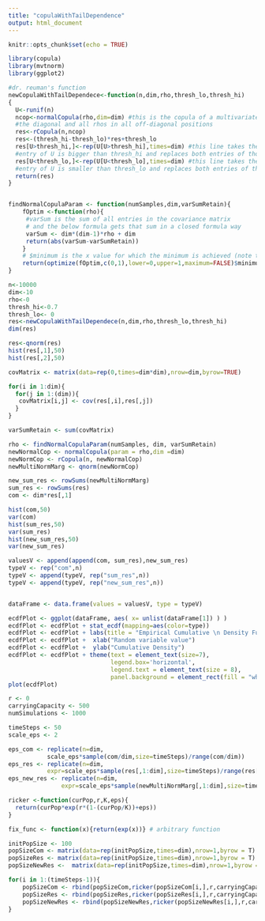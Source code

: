```yaml
---
title: "copulaWithTailDependence"
output: html_document
---
```


```r
knitr::opts_chunk$set(echo = TRUE)
```
```r
library(copula)
library(mvtnorm)
library(ggplot2)
```

```r
#dr. reuman's function
newCopulaWithTailDependece<-function(n,dim,rho,thresh_lo,thresh_hi)
{
  U<-runif(n)
  ncop<-normalCopula(rho,dim=dim) #this is the copula of a multivariate normal with covariance matrix having 1s on
  #the diagonal and all rhos in all off-diagonal positions
  res<-rCopula(n,ncop)
  res<-(thresh_hi-thresh_lo)*res+thresh_lo
  res[U>thresh_hi,]<-rep(U[U>thresh_hi],times=dim) #this line takes the rows of res for which the corresponding
  #entry of U is bigger than thresh_hi and replaces both entries of those rows by the corresponding value of U
  res[U<thresh_lo,]<-rep(U[U<thresh_lo],times=dim) #this line takes the rows of res for which the corresponding
  #entry of U is smaller than thresh_lo and replaces both entries of those rows by the corresponding value of U
  return(res)
}


findNormalCopulaParam <- function(numSamples,dim,varSumRetain){
    fOptim <-function(rho){
     #varSum is the sum of all entries in the covariance matrix 
     # and the below formula gets that sum in a closed formula way
     varSum <- dim*(dim-1)*rho + dim
     return(abs(varSum-varSumRetain))
    }
    # $minimum is the x value for which the minimum is achieved (note that optimize returns a list) 
    return(optimize(fOptim,c(0,1),lower=0,upper=1,maximum=FALSE)$minimum)
}
```

```r
n<-10000
dim<-10 
rho<-0
thresh_hi<-0.7
thresh_lo<- 0
res<-newCopulaWithTailDependece(n,dim,rho,thresh_lo,thresh_hi)
dim(res)

res<-qnorm(res)
hist(res[,1],50)
hist(res[,2],50)
```

```r
covMatrix <- matrix(data=rep(0,times=dim*dim),nrow=dim,byrow=TRUE)

for(i in 1:dim){
  for(j in 1:(dim)){
   covMatrix[i,j] <- cov(res[,i],res[,j])
  }
}

varSumRetain <- sum(covMatrix)
```

```r
rho <- findNormalCopulaParam(numSamples, dim, varSumRetain)
newNormalCop <- normalCopula(param = rho,dim =dim)
newNormCop <- rCopula(n, newNormalCop)
newMultiNormMarg <- qnorm(newNormCop)

new_sum_res <- rowSums(newMultiNormMarg)
sum_res <- rowSums(res)
com <- dim*res[,1]

hist(com,50)
var(com)
hist(sum_res,50)
var(sum_res)
hist(new_sum_res,50)
var(new_sum_res)
```

```r
valuesV <- append(append(com, sum_res),new_sum_res)
typeV <- rep("com",n)
typeV <- append(typeV, rep("sum_res",n))
typeV <- append(typeV, rep("new_sum_res",n))


dataFrame <- data.frame(values = valuesV, type = typeV)

ecdfPlot <- ggplot(dataFrame, aes( x= unlist(dataFrame[1]) ) )
ecdfPlot <- ecdfPlot + stat_ecdf(mapping=aes(color=type))
ecdfPlot <- ecdfPlot + labs(title = "Empirical Cumulative \n Density Function")
ecdfPlot <- ecdfPlot +  xlab("Random variable value")
ecdfPlot <- ecdfPlot +  ylab("Cumulative Density")
ecdfPlot <- ecdfPlot + theme(text = element_text(size=7),
                             legend.box='horizontal',
                             legend.text = element_text(size = 8),
                             panel.background = element_rect(fill = "white")) + scale_colour_brewer(palette = "Set1")
plot(ecdfPlot)
```

```r
r <- 0 
carryingCapacity <- 500
numSimulations <- 1000
```

```r
timeSteps <- 50
scale_eps <- 2

eps_com <- replicate(n=dim,
           scale_eps*sample(com/dim,size=timeSteps)/range(com/dim))
eps_res <- replicate(n=dim,
           expr=scale_eps*sample(res[,1:dim],size=timeSteps)/range(res[,1:dim]))
eps_new_res <- replicate(n=dim,
               expr=scale_eps*sample(newMultiNormMarg[,1:dim],size=timeSteps)/range(newMultiNormMarg[,1:dim]))

```

```r
ricker <-function(curPop,r,K,eps){
  return(curPop*exp(r*(1-(curPop/K))+eps))
}
```

```r
fix_func <- function(x){return(exp(x))} # arbitrary function
```

```r
initPopSize <- 100
popSizeCom <- matrix(data=rep(initPopSize,times=dim),nrow=1,byrow = T)
popSizeRes <- matrix(data=rep(initPopSize,times=dim),nrow=1,byrow = T)
popSizeNewRes <-  matrix(data=rep(initPopSize,times=dim),nrow=1,byrow = T)

for(i in 1:(timeSteps-1)){
    popSizeCom <- rbind(popSizeCom,ricker(popSizeCom[i,],r,carryingCapacity,eps_com[i,]))
    popSizeRes <- rbind(popSizeRes,ricker(popSizeRes[i,],r,carryingCapacity,eps_res[i,]))
    popSizeNewRes <- rbind(popSizeNewRes,ricker(popSizeNewRes[i,],r,carryingCapacity,eps_new_res[i,]))
}
```